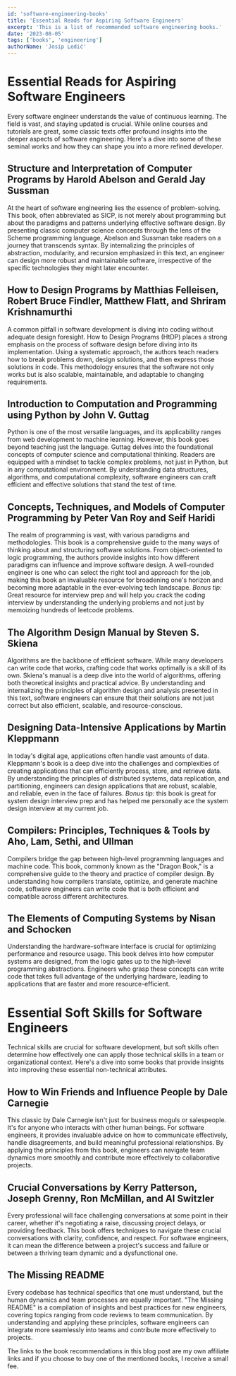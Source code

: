 ```yaml
---
id: 'software-engineering-books'
title: 'Essential Reads for Aspiring Software Engineers'
excerpt: 'This is a list of recommended software engineering books.'
date: '2023-08-05'
tags: ['books', 'engineering']
authorName: 'Josip Ledić'
---
```


# Essential Reads for Aspiring Software Engineers

Every software engineer understands the value of continuous learning. The field is vast, and staying updated is crucial. While online courses and tutorials are great, some classic texts offer profound insights into the deeper aspects of software engineering. Here's a dive into some of these seminal works and how they can shape you into a more refined developer.

## Structure and Interpretation of Computer Programs by Harold Abelson and Gerald Jay Sussman

At the heart of software engineering lies the essence of problem-solving. This book, often abbreviated as SICP, is not merely about programming but about the paradigms and patterns underlying effective software design. By presenting classic computer science concepts through the lens of the Scheme programming language, Abelson and Sussman take readers on a journey that transcends syntax. By internalizing the principles of abstraction, modularity, and recursion emphasized in this text, an engineer can design more robust and maintainable software, irrespective of the specific technologies they might later encounter.

<RemoteImage src='' alt='book cover' aff='https://amzn.to/3OnW1eW' />

## How to Design Programs by Matthias Felleisen, Robert Bruce Findler, Matthew Flatt, and Shriram Krishnamurthi

A common pitfall in software development is diving into coding without adequate design foresight. How to Design Programs (HtDP) places a strong emphasis on the process of software design before diving into its implementation. Using a systematic approach, the authors teach readers how to break problems down, design solutions, and then express those solutions in code. This methodology ensures that the software not only works but is also scalable, maintainable, and adaptable to changing requirements.

<RemoteImage src='' alt='book cover' aff='https://amzn.to/47x8J3Q' />

## Introduction to Computation and Programming using Python by John V. Guttag

Python is one of the most versatile languages, and its applicability ranges from web development to machine learning. However, this book goes beyond teaching just the language. Guttag delves into the foundational concepts of computer science and computational thinking. Readers are equipped with a mindset to tackle complex problems, not just in Python, but in any computational environment. By understanding data structures, algorithms, and computational complexity, software engineers can craft efficient and effective solutions that stand the test of time.

<RemoteImage src='' alt='book cover' aff='https://amzn.to/3rWBXZr' />

## Concepts, Techniques, and Models of Computer Programming by Peter Van Roy and Seif Haridi

The realm of programming is vast, with various paradigms and methodologies. This book is a comprehensive guide to the many ways of thinking about and structuring software solutions. From object-oriented to logic programming, the authors provide insights into how different paradigms can influence and improve software design. A well-rounded engineer is one who can select the right tool and approach for the job, making this book an invaluable resource for broadening one's horizon and becoming more adaptable in the ever-evolving tech landscape. *Bonus tip:* Great resource for interview prep and will help you crack the coding interview by understanding the underlying problems and not just by memoizing hundreds of leetcode problems.

<RemoteImage src='' alt='book cover' aff='https://amzn.to/3s6xhjF' />

## The Algorithm Design Manual by Steven S. Skiena

Algorithms are the backbone of efficient software. While many developers can write code that works, crafting code that works optimally is a skill of its own. Skiena's manual is a deep dive into the world of algorithms, offering both theoretical insights and practical advice. By understanding and internalizing the principles of algorithm design and analysis presented in this text, software engineers can ensure that their solutions are not just correct but also efficient, scalable, and resource-conscious.

<RemoteImage src='' alt='book cover' aff='https://amzn.to/44Uiojh' />

## Designing Data-Intensive Applications by Martin Kleppmann

In today's digital age, applications often handle vast amounts of data. Kleppmann's book is a deep dive into the challenges and complexities of creating applications that can efficiently process, store, and retrieve data. By understanding the principles of distributed systems, data replication, and partitioning, engineers can design applications that are robust, scalable, and reliable, even in the face of failures. *Bonus tip:* this book is great for system design interview prep and has helped me personally ace the system design interview at my current job.

<RemoteImage src='' alt='book cover' aff='https://amzn.to/3rXwFwS' />

## Compilers: Principles, Techniques & Tools by Aho, Lam, Sethi, and Ullman

Compilers bridge the gap between high-level programming languages and machine code. This book, commonly known as the "Dragon Book," is a comprehensive guide to the theory and practice of compiler design. By understanding how compilers translate, optimize, and generate machine code, software engineers can write code that is both efficient and compatible across different architectures.

<RemoteImage src='' alt='book cover' aff='https://amzn.to/3OIJJ28' />

## The Elements of Computing Systems by Nisan and Schocken

Understanding the hardware-software interface is crucial for optimizing performance and resource usage. This book delves into how computer systems are designed, from the logic gates up to the high-level programming abstractions. Engineers who grasp these concepts can write code that takes full advantage of the underlying hardware, leading to applications that are faster and more resource-efficient.

<RemoteImage src='' alt='book cover' aff='https://amzn.to/47lLBoz' />

# Essential Soft Skills for Software Engineers

Technical skills are crucial for software development, but soft skills often determine how effectively one can apply those technical skills in a team or organizational context. Here's a dive into some books that provide insights into improving these essential non-technical attributes.

## How to Win Friends and Influence People by Dale Carnegie

This classic by Dale Carnegie isn't just for business moguls or salespeople. It's for anyone who interacts with other human beings. For software engineers, it provides invaluable advice on how to communicate effectively, handle disagreements, and build meaningful professional relationships. By applying the principles from this book, engineers can navigate team dynamics more smoothly and contribute more effectively to collaborative projects.

<RemoteImage src='' alt='book cover' aff='https://amzn.to/3qhuiof' />

## Crucial Conversations by Kerry Patterson, Joseph Grenny, Ron McMillan, and Al Switzler

Every professional will face challenging conversations at some point in their career, whether it's negotiating a raise, discussing project delays, or providing feedback. This book offers techniques to navigate these crucial conversations with clarity, confidence, and respect. For software engineers, it can mean the difference between a project's success and failure or between a thriving team dynamic and a dysfunctional one.

<RemoteImage src='' alt='book cover' aff='https://amzn.to/3OspkwG' />

## The Missing README

Every codebase has technical specifics that one must understand, but the human dynamics and team processes are equally important. "The Missing README" is a compilation of insights and best practices for new engineers, covering topics ranging from code reviews to team communication. By understanding and applying these principles, software engineers can integrate more seamlessly into teams and contribute more effectively to projects.

<RemoteImage src='' alt='book cover' aff='https://amzn.to/3QwNI31' />

The links to the book recommendations in this blog post are my own affiliate links and if you choose to buy one of the mentioned books, I receive a small fee.

